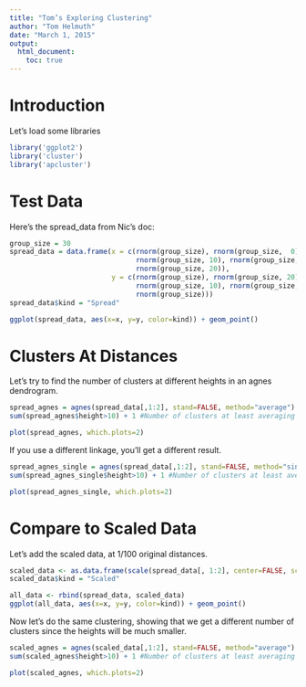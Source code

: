 ```yaml
---
title: "Tom’s Exploring Clustering"
author: "Tom Helmuth"
date: "March 1, 2015"
output: 
  html_document:
    toc: true
---
```


# Introduction

Let's load some libraries

```r
library('ggplot2')
library('cluster')
library('apcluster')
```

# Test Data

Here's the spread_data from Nic's doc:

```r
group_size = 30
spread_data = data.frame(x = c(rnorm(group_size), rnorm(group_size,  0), 
                               rnorm(group_size, 10), rnorm(group_size, 20), 
                               rnorm(group_size, 20)), 
                         y = c(rnorm(group_size), rnorm(group_size, 20), 
                               rnorm(group_size, 10), rnorm(group_size, 20), 
                               rnorm(group_size)))
spread_data$kind = "Spread"

ggplot(spread_data, aes(x=x, y=y, color=kind)) + geom_point()
```

# Clusters At Distances

Let's try to find the number of clusters at different heights in an agnes dendrogram.

```r
spread_agnes = agnes(spread_data[,1:2], stand=FALSE, method="average")
sum(spread_agnes$height>10) + 1 #Number of clusters at least averaging 10 distance apart. Have to add 1 since this is counting the number of cluster splits above the specified height.

plot(spread_agnes, which.plots=2)
```

If you use a different linkage, you'll get a different result.

```r
spread_agnes_single = agnes(spread_data[,1:2], stand=FALSE, method="single")
sum(spread_agnes_single$height>10) + 1 #Number of clusters at least averaging 10 distance apart. Have to add 1 since this is counting the number of cluster splits above the specified height.

plot(spread_agnes_single, which.plots=2)
```

# Compare to Scaled Data

Let's add the scaled data, at 1/100 original distances.

```r
scaled_data <- as.data.frame(scale(spread_data[, 1:2], center=FALSE, scale=c(100, 100)))
scaled_data$kind = "Scaled"

all_data <- rbind(spread_data, scaled_data)
ggplot(all_data, aes(x=x, y=y, color=kind)) + geom_point()
```

Now let's do the same clustering, showing that we get a different number of clusters since the heights will be much smaller.

```r
scaled_agnes = agnes(scaled_data[,1:2], stand=FALSE, method="average")
sum(scaled_agnes$height>10) + 1 #Number of clusters at least averaging 10 distance apart. Have to add 1 since this is counting the number of cluster splits above the specified height.

plot(scaled_agnes, which.plots=2)
```
